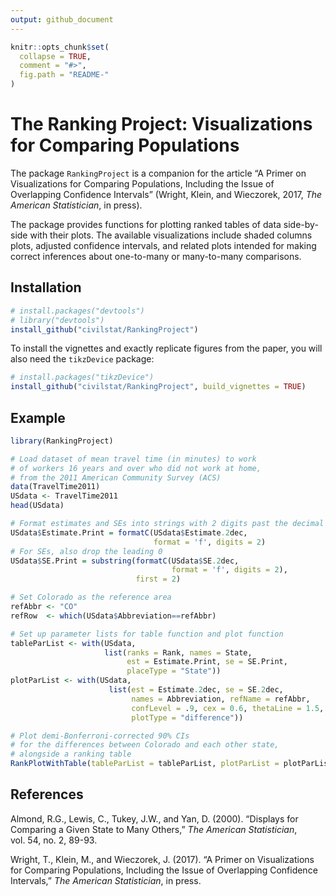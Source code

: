 ```yaml
---
output: github_document
---
```


<!-- README.md is generated from README.Rmd. Please edit that file -->

```r
knitr::opts_chunk$set(
  collapse = TRUE,
  comment = "#>",
  fig.path = "README-"
)
```

# The Ranking Project: Visualizations for Comparing Populations

The package `RankingProject` is a companion for the article "A Primer on Visualizations for Comparing Populations, Including the Issue of Overlapping Confidence Intervals" (Wright, Klein, and Wieczorek, 2017, *The American Statistician*, in press).

The package provides functions for plotting ranked tables of data side-by-side with their plots. The available visualizations include shaded columns plots, adjusted confidence intervals, and related plots intended for making correct inferences about one-to-many or many-to-many comparisons.

## Installation

```r
# install.packages("devtools")
# library("devtools")
install_github("civilstat/RankingProject")
```

To install the vignettes and exactly replicate figures from the paper,
you will also need the `tikzDevice` package:

```r
# install.packages("tikzDevice")
install_github("civilstat/RankingProject", build_vignettes = TRUE)
```

## Example

```r
library(RankingProject)

# Load dataset of mean travel time (in minutes) to work
# of workers 16 years and over who did not work at home,
# from the 2011 American Community Survey (ACS)
data(TravelTime2011)
USdata <- TravelTime2011
head(USdata)

# Format estimates and SEs into strings with 2 digits past the decimal
USdata$Estimate.Print = formatC(USdata$Estimate.2dec,
                                format = 'f', digits = 2)
# For SEs, also drop the leading 0
USdata$SE.Print = substring(formatC(USdata$SE.2dec,
                                    format = 'f', digits = 2),
                            first = 2)

# Set Colorado as the reference area
refAbbr <- "CO"
refRow  <- which(USdata$Abbreviation==refAbbr)

# Set up parameter lists for table function and plot function
tableParList <- with(USdata,
                     list(ranks = Rank, names = State,
                          est = Estimate.Print, se = SE.Print,
                          placeType = "State"))
plotParList <- with(USdata,
                      list(est = Estimate.2dec, se = SE.2dec,
                           names = Abbreviation, refName = refAbbr,
                           confLevel = .9, cex = 0.6, thetaLine = 1.5,
                           plotType = "difference"))

# Plot demi-Bonferroni-corrected 90% CIs
# for the differences between Colorado and each other state,
# alongside a ranking table
RankPlotWithTable(tableParList = tableParList, plotParList = plotParList)
```

## References

Almond, R.G., Lewis, C., Tukey, J.W., and Yan, D. (2000).
"Displays for Comparing a Given State to Many Others,"
*The American Statistician*, vol. 54, no. 2, 89-93.

Wright, T., Klein, M., and Wieczorek, J. (2017).
"A Primer on Visualizations for Comparing Populations,
Including the Issue of Overlapping Confidence Intervals,"
*The American Statistician*, in press.
